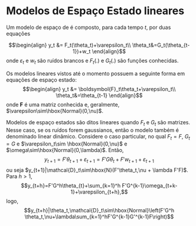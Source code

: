 # Modelos de Espaço Estado lineares

Um modelo de espaço de é composto, para cada tempo $t$, por duas equações

$$\begin{align}
y_t &= F_t(\theta_t)+\varepsilon_t\\
\theta_t&=G_t(\theta_{t-1})+w_t
\end{align}$$
onde $\varepsilon_t$ e $w_t$ são ruídos brancos e $F_t(.)$ e $G_t(.)$ são funções conhecidas. 

Os modelos lineares vistos até o momento possuem a seguinte forma em equações de espaço estado:
$$\begin{align}
y_t &= \boldsymbol{F}_t\theta_t+\varepsilon_t\\
\theta_t&=\theta_{t-1}
\end{align}$$
onde $\boldsymbol{F}$ é uma matriz conhecida e, geralmente, $\varepsilon\sim\hbox{Normal}(0,\nu)$.

Modelos de espaço estados são ditos lineares quando $F_t$ e $G_t$ são matrizes. Nesse caso, se os ruídos forem gaussianos, então o modelo também é denominado linear dinâmico. Considere o caso particular, no qual $F_t=F$, $G_t=G$ e $\varepsilon_t\sim \hbox{Normal}(0,\nu)$ e $\omega\sim\hbox{Normal}(0,\lambda)$. Então,
$$y_{t+1}=F'\theta_{t+1}+\varepsilon_{t+1}=F'G\theta_t+F'w_{t+1}+\varepsilon_{t+1}$$
ou seja $y_{t+1}|\mathcal{D}_t\sim\hbox{N}(F'\theta_t,\nu + \lambda F'F)$. Para $h>1$, 
$$y_{t+h}=F'G^h\theta_{t}+\sum_{k=1}^h F'G^{k-1}\omega_{t+k-1}+\varepsilon_{t+h},$$
logo,  $$y_{t+h}|\theta_t,\mathcal{D}_t\sim\hbox{Normal}\left(F'G^h \theta_t,\nu+\lambda\sum_{k=1}^hF'G^{k-1}G'^{k-1}F\right)$$

